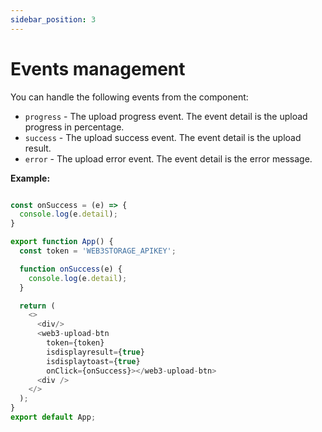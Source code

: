 ```yaml
---
sidebar_position: 3
---
```


# Events management

You can handle the following events from the component:

  - `progress` - The upload progress event. The event detail is the upload progress in percentage.
  - `success` - The upload success event. The event detail is the upload result.
  - `error` - The upload error event. The event detail is the error message.

**Example:**
  
```js

const onSuccess = (e) => {
  console.log(e.detail);
}

export function App() {
  const token = 'WEB3STORAGE_APIKEY';

  function onSuccess(e) {
    console.log(e.detail);
  }

  return (
    <>
      <div/>
      <web3-upload-btn 
        token={token}
        isdisplayresult={true}
        isdisplaytoast={true}
        onClick={onSuccess}></web3-upload-btn>
      <div />
    </>
  );
}
export default App;

```
